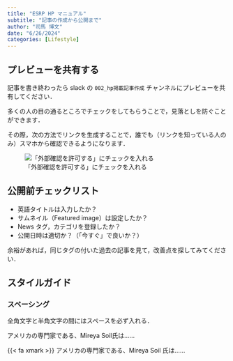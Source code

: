 ```yaml
---
title: "ESRP HP マニュアル"
subtitle: "記事の作成から公開まで"
author: "司馬 博文"
date: "6/26/2024"
categories: [Lifestyle]
---
```


## プレビューを共有する

記事を書き終わったら slack の `002_hp掲載記事作成` チャンネルにプレビューを共有してください．

多くの人の目の通るところでチェックをしてもらうことで，見落としを防ぐことができます．

その際，次の方法でリンクを生成することで，誰でも（リンクを知っている人のみ）スマホから確認できるようになります．

![「外部確認を許可する」にチェックを入れる](output.gif)

## 公開前チェックリスト

::: {.callout-important appearance="simple" icon="false"}

* 英語タイトルは入力したか？
* サムネイル（Featured image）は設定したか？
* News タグ，カテゴリを登録したか？
* 公開日時は適切か？（「今すぐ」で良いか？）

:::

余裕があれば，同じタグの付いた過去の記事を見て，改善点を探してみてください．

## スタイルガイド

### スペーシング

全角文字と半角文字の間にはスペースを必ず入れる．

::: {.callout-caution title="例" collapse="true" icon="false"}

<i class="fa-regular fa-circle" style="color: red;"></i>  アメリカの専門家である、Mireya Soil氏は……

[{{< fa xmark >}}]{.color-blue}  アメリカの専門家である、Mireya Soil 氏は……

:::

